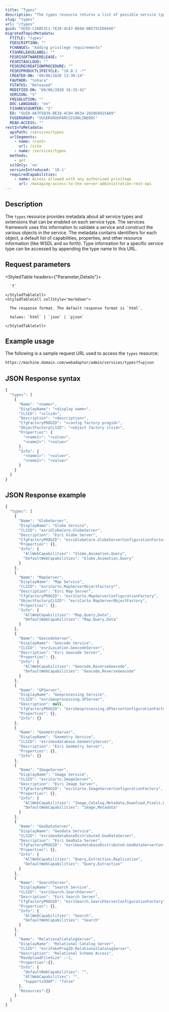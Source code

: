 ```yaml
---
title: "Types"
description: "The types resource returns a list of possible service types and extensions that can be enabled for your services."
slug: "types"
url: "/types"
guid: "GUID-C26B53C1-7E28-4CA7-B68A-0B575CE06646"
migratedTopicMetadata:
  FTITLE: "types"
  FDESCRIPTION: ""
  FCHANGES: "Adding privilege requirements"
  FISHRELEASELABEL: ""
  FESRISOFTWARERELEASE: ""
  FESRITAGCLOUD: ""
  FESRIRECREATIONPROCEDURE: ""
  FESRIPRODUCTLIFECYCLE: "10.8.1 -*"
  CREATED-ON: "09/06/2020 13:30:14"
  FAUTHOR: "tohara"
  FSTATUS: "Released"
  MODIFIED-ON: "09/06/2020 16:35:41"
  VERSION: "5"
  FRESOLUTION: ""
  DOC-LANGUAGE: "en"
  FISHREVCOUNTER: "2"
  ED: "GUID-8A7F5839-BE28-4C84-B634-2020D4925AA9"
  FUSERGROUP: "VUSERGROUPARCGISONLINEDOC"
  READ-ACCESS: ""
restInfoMetadata:
  apiPath: /services/types
  urlSegments:
    - name: <root>
      url: /site
    - name: /services/types
  methods:
    - get
  sslOnly: 'no'
  versionIntroduced: '10.1'
  requiredCapabilities:
    - name: Access allowed with any authorized privilege
      url: /managing-access-to-the-server-administration-rest-api
---
```


## Description

The `types` resource provides metadata about all service types and extensions that can be enabled on each service type. The services framework uses this information to validate a service and construct the various objects in the service. The metadata contains identifiers for each object, a default list of capabilities, properties, and other resource information (like WSDL and so forth). Type information for a specific service type can be accessed by appending the type name to this URL. 


##  Request parameters

<StyledTable headers={"Parameter,Details"}>
  <StyledTableRow>
    <StyledTableCell cellStyle="markdown">

      `f` 

    </StyledTableCell>
    <StyledTableCell cellStyle="markdown">

      The response format. The default response format is `html`. 

      Values: `html` | `json` | `pjson`

    </StyledTableCell>
  </StyledTableRow>
</StyledTable>


## Example usage

The following is a sample request URL used to access the `types` resource:

```markdown
https://machine.domain.com/webadaptor/admin/services/types?f=pjson

```

## JSON Response syntax

```javascript
{
  "types": [
    {
      "Name": "<name>",
      "DisplayName": "<display name>",
      "CLSID": "<clsid>",
      "Description": "<description>",
      "CfgFactoryPROGID": "<config factory progid>",
      "ObjectFactoryCLSID": "<object factory clsid>",
      "Properties": {
        "<name1>": "<value>",
        "<name2>": "<value>"
      },
      "Info": {
        "<name1>": "<value>",
        "<name2>": "<value>"
      }
    }
  ]
}
```

## JSON Response example

```javascript
{
  "types": [
    {
      "Name": "GlobeServer",
      "DisplayName": "Globe Service",
      "CLSID": "esriGlobeCore.GlobeServer",
      "Description": "Esri Globe Server",
      "CfgFactoryPROGID": "esriGlobeCore.GlobeServerConfigurationFactory",
      "Properties": {},
      "Info": {
        "AllWebCapabilities": "Globe,Animation,Query",
        "DefaultWebCapabilities": "Globe,Animation,Query"
      }
    },
    {
      "Name": "MapServer",
      "DisplayName": "Map Service",
      "CLSID": "esriCarto.MapServerObjectFactory*",
      "Description": "Esri Map Server",
      "CfgFactoryPROGID": "esriCarto.MapServerConfigurationFactory",
      "ObjectFactoryCLSID": "esriCarto.MapServerObjectFactory",
      "Properties": {},
      "Info": {
        "AllWebCapabilities": "Map,Query,Data",
        "DefaultWebCapabilities": "Map,Query,Data"
      }
    },
    {
      "Name": "GeocodeServer",
      "DisplayName": "Geocode Service",
      "CLSID": "esriLocation.GeocodeServer",
      "Description": "Esri Geocode Server",
      "Properties": {},
      "Info": {
        "AllWebCapabilities": "Geocode,ReverseGeocode",
        "DefaultWebCapabilities": "Geocode,ReverseGeocode"
      }
    },
    {
      "Name": "GPServer",
      "DisplayName": "Geoprocessing Service",
      "CLSID": "esriGeoprocessing.GPServer",
      "Description": null,
      "CfgFactoryPROGID": "esriGeoprocessing.GPServerConfigurationFactory",
      "Properties": {},
      "Info": {}
    },
    {
      "Name": "GeometryServer",
      "DisplayName": "Geometry Service",
      "CLSID": "esriGeodatabase.GeometryServer",
      "Description": "Esri Geometry Server",
      "Properties": {},
      "Info": {}
    },
    {
      "Name": "ImageServer",
      "DisplayName": "Image Service",
      "CLSID": "esriCarto.ImageServer",
      "Description": "Esri Image Server",
      "CfgFactoryPROGID": "esriCarto.ImageServerConfigurationFactory",
      "Properties": {},
      "Info": {
        "AllWebCapabilities": "Image,Catalog,Metadata,Download,Pixels,Upload",
        "DefaultWebCapabilities": "Image,Metadata"
      }
    },
    {
      "Name": "GeoDataServer",
      "DisplayName": "Geodata Service",
      "CLSID": "esriGeodatabaseDistributed.GeoDataServer",
      "Description": "Esri GeoData Server",
      "CfgFactoryPROGID": "esriGeodatabaseDistributed.GeoDataServerConfigurationFactory",
      "Properties": {},
      "Info": {
        "AllWebCapabilities": "Query,Extraction,Replication",
        "DefaultWebCapabilities": "Query,Extraction"
      }
    },
    {
      "Name": "SearchServer",
      "DisplayName": "Search Service",
      "CLSID": "esriSearch.SearchServer",
      "Description": "Esri Search Server",
      "CfgFactoryPROGID": "esriSearch.SearchServerConfigurationFactory",
      "Properties": {},
      "Info": {
        "AllWebCapabilities": "Search",
        "DefaultWebCapabilities": "Search"
      }
    },
    {
      "Name": "RelationalCatalogServer",
      "DisplayName": "Relational Catalog Server",
      "CLSID": "esriFakeProgID.RelationalCatalogServer",
      "Description": "Relational Schema Access",
      "MaxUploadFileSize" :-1,
      "Properties":{},
      "Info": {
        "DefaultWebCapabilities": "",
        "AllWebCapabilities": "",
        "SupportsSOAP": "false"
      },
      "Resources":{}
    }
  ]
}
```